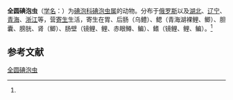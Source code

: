 {{Speciesbox
| name = 全圆碘泡虫
| status = 
| status_system = 
| image = 
| genus = Myxobolus
| species = rotundatus
| authority = (Achmerov, 1956)<ref name='id9451'>{{cite web| url =http://www.bioinfo.cn/db05/BjdwSpecies.php?action=view&id=9451| title =全圆碘泡虫| work =《中国动物物种编目数据库》| publisher =中国科学院微生物研究所| author =中国科学院动物研究所| accessdate =2009-04-16| deadurl =yes| archiveurl =https://web.archive.org/web/20160305035220/http://www.bioinfo.cn/db05/BjdwSpecies.php?action=view&id=9451| archivedate =2016-03-05}}</ref>
}}

'''全圆碘泡虫'''（[[学名|学名]]：{{lang|la|''Myxobolus rotundatus''}}）为[[碘泡科|碘泡科]][[碘泡虫属|碘泡虫属]]的动物。分布于[[俄罗斯|俄罗斯]]以及[[湖北|湖北]]、[[辽宁|辽宁]]、[[青海|青海]]、[[浙江|浙江]]等，营[[寄生|寄生]]生活，寄生在胃、后肠（乌鳢）、鳃（青海湖裸鲤、鲫）、胆囊、膀胱、肾（鲫）、肠壁（镜鲤、鲤、赤眼鳟、鳊）、鳍（镜鲤、鲤、鳊）。<ref name='id9451'/>

== 参考文献 ==
{{reflist}}

{{Wikispecies|Myxobolus rotundatus}}
{{Taxonbar|from=Q10891513}}

[[Category:碘泡虫属|全圆碘泡虫]]


{{Cnidarian-stub}}